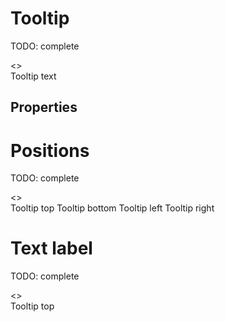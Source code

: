 

<Meta title="Components/Tooltip" component={Tooltip} />

# Tooltip

TODO: complete

<Preview>
  <Story name="default" parameters={{ decorators: [withKnobs, withA11y] }}>
    <>
      <div className="separate">
        <Tooltip
          name="tooltip-component"
          labelIcon={InfoCircleIcon}
          labelText="Tooltip label"
        >
          <Text>Tooltip text</Text>
        </Tooltip>
      </div>
    </>
  </Story>
</Preview>

## Properties

<Props of={Tooltip.type} />

# Positions

TODO: complete

<Preview>
  <Story name="positions" parameters={{ decorators: [withKnobs, withA11y] }}>
    <>
      <div className="separate">
        <Tooltip
          name="tooltip-top"
          labelIcon={InfoCircleIcon}
          labelText="Tooltip label"
          position="top"
        >
          <Text>Tooltip top</Text>
        </Tooltip>
        <Tooltip
          name="tooltip-bottom"
          labelIcon={InfoCircleIcon}
          labelText="Tooltip label"
          position="bottom"
        >
          <Text>Tooltip bottom</Text>
        </Tooltip>
        <Tooltip
          name="tooltip-left"
          labelIcon={InfoCircleIcon}
          labelText="Tooltip label"
          position="left"
        >
          <Text>Tooltip left</Text>
        </Tooltip>
        <Tooltip
          name="tooltip-right"
          labelIcon={InfoCircleIcon}
          labelText="Tooltip label"
          position="right"
        >
          <Text>Tooltip right</Text>
        </Tooltip>
      </div>
    </>
  </Story>
</Preview>

# Text label

TODO: complete

<Preview>
  <Story name="text label" parameters={{ decorators: [withKnobs, withA11y] }}>
    <>
      <div className="separate">
        <Tooltip name="tooltip-text-label" labelText="Tooltip label">
          <Text>Tooltip top</Text>
        </Tooltip>
      </div>
    </>
  </Story>
</Preview>

